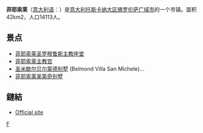 {{Infobox Settlement
| name = 菲耶索莱<br/>Fiesole
| image_skyline = Florence vue depuis Fiesole.JPG
| imagesize = 250px
| image_caption = 
| image_flag = 
| image_shield = 
| pushpin_map = Italy
| pushpin_label_position = bottom
| subdivision_type = 国家
| subdivision_name = {{ITA}}
| subdivision_type1 = [[意大利行政区划|大区]]
| subdivision_name1 = [[托斯卡纳大区|托斯卡纳大区]]
| subdivision_type2 = [[意大利行政区划|省]]
| subdivision_name2 =  [[佛罗伦萨广域市|佛罗伦萨广域市]]
| elevation_m = 295
| elevation_ft = 
| area_total_km2 = 42
| population_as_of = 2007年
| population_total = 14113
| population_density_km2 = auto
| timezone = [[CET|CET]]
| utc_offset = +1
| timezone_DST = 
| utc_offset_DST = 
| latd = 43
| latm = 48
| lats = 26
| latNS = N
| longd = 11
| longm = 17
| longs = 31
| longEW = E
| website = http://www.comune.fiesole.fi.it 
}}
'''菲耶索莱'''（[[意大利语|意大利语]]：'''{{lang|it|Fiesole}}'''）是[[意大利|意大利]][[托斯卡纳大区|托斯卡纳大区]][[佛罗伦萨广域市|佛罗伦萨广域市]]的一个市镇。面积42km2，人口14113人。

==景点==
*[[菲耶索莱圣罗穆鲁斯主教座堂|菲耶索莱圣罗穆鲁斯主教座堂]]
*[[菲耶索莱主教宫|菲耶索莱主教宫]]
*[[圣米歇尔贝尔蒙德别墅|圣米歇尔贝尔蒙德别墅]] (Belmond Villa San Michele)...
*[[菲耶索莱美第奇别墅|菲耶索莱美第奇别墅]]

==鏈結==
*[http://www.comune.fiesole.fi.it/ Official site] {{Wayback|url=http://www.comune.fiesole.fi.it/ |date=20121122022344 }}

{{佛羅倫斯省市鎮}}

[[Category:佛羅倫斯廣域市市鎮|F]]

{{Italy-geo-stub}}